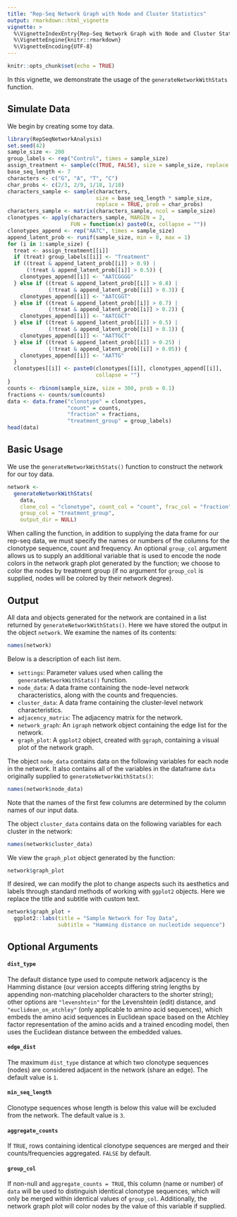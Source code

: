 ```yaml
---
title: "Rep-Seq Network Graph with Node and Cluster Statistics"
output: rmarkdown::html_vignette
vignette: >
  %\VignetteIndexEntry{Rep-Seq Network Graph with Node and Cluster Statistics}
  %\VignetteEngine{knitr::rmarkdown}
  %\VignetteEncoding{UTF-8}
---
```


```r
knitr::opts_chunk$set(echo = TRUE)
```

In this vignette, we demonstrate the usage of the `generateNetworkWithStats` function.

## Simulate Data

We begin by creating some toy data.

```r
library(RepSeqNetworkAnalysis)
set.seed(42)
sample_size <- 200
group_labels <- rep("Control", times = sample_size)
assign_treatment <- sample(c(TRUE, FALSE), size = sample_size, replace = TRUE)
base_seq_length <- 7
characters <- c("G", "A", "T", "C")
char_probs <- c(2/3, 2/9, 1/18, 1/18)
characters_sample <- sample(characters, 
                            size = base_seq_length * sample_size, 
                            replace = TRUE, prob = char_probs)
characters_sample <- matrix(characters_sample, ncol = sample_size)
clonotypes <- apply(characters_sample, MARGIN = 2, 
                    FUN = function(x) paste0(x, collapse = ""))
clonotypes_append <- rep("AATC", times = sample_size)
append_latent_prob <- runif(sample_size, min = 0, max = 1)
for (i in 1:sample_size) {
  treat <- assign_treatment[[i]]
  if (treat) group_labels[[i]] <- "Treatment"
  if ((treat & append_latent_prob[[i]] > 0.9) |
      (!treat & append_latent_prob[[i]] > 0.5)) {
    clonotypes_append[[i]] <- "AATCGGGG"
  } else if ((treat & append_latent_prob[[i]] > 0.8) |
             (!treat & append_latent_prob[[i]] > 0.3)) {
    clonotypes_append[[i]] <- "AATCGGT"
  } else if ((treat & append_latent_prob[[i]] > 0.7) |
             (!treat & append_latent_prob[[i]] > 0.2)) {
    clonotypes_append[[i]] <- "AATCGCT"
  } else if ((treat & append_latent_prob[[i]] > 0.5) |
             (!treat & append_latent_prob[[i]] > 0.1)) {
    clonotypes_append[[i]] <- "AATTGCT"
  } else if ((treat & append_latent_prob[[i]] > 0.25) |
             (!treat & append_latent_prob[[i]] > 0.05)) {
    clonotypes_append[[i]] <- "AATTG"
  }
  clonotypes[[i]] <- paste0(clonotypes[[i]], clonotypes_append[[i]], 
                            collapse = "")
}
counts <- rbinom(sample_size, size = 300, prob = 0.1)
fractions <- counts/sum(counts)
data <- data.frame("clonotype" = clonotypes,
                   "count" = counts,
                   "fraction" = fractions,
                   "treatment_group" = group_labels)
head(data)
```


## Basic Usage

We use the `generateNetworkWithStats()` function to construct the network for our toy data. 
```r
network <- 
  generateNetworkWithStats(
    data, 
    clone_col = "clonotype", count_col = "count", frac_col = "fraction",
    group_col = "treatment_group",
    output_dir = NULL)
```
When calling the function, in addition to supplying the data frame for our rep-seq data, we must specify the names or numbers of the columns for the clonotype sequence, count and frequency.  An optional `group_col` argument allows us to supply an additional variable that is used to encode the node colors in the network graph plot generated by the function; we choose to color the nodes by treatment group (if no argument for `group_col` is supplied, nodes will be colored by their network degree).

## Output

All data and objects generated for the network are contained in a list returned by `generateNetworkWithStats()`. Here we have stored the output in the object `network`. We examine the names of its contents:

```r
names(network)
```

Below is a description of each list item.

* `settings`: Parameter values used when calling the `generateNetworkWithStats()` function.
* `node_data`: A data frame containing the node-level network characteristics, along with the counts and frequencies.
* `cluster_data`: A data frame containing the cluster-level network characteristics.
* `adjacency_matrix`: The adjacency matrix for the network.
* `network_graph`: An `igraph` network object containing the edge list for the network.
* `graph_plot`: A `ggplot2` object, created with `ggraph`, containing a visual plot of the network graph.

The object `node_data` contains data on the following variables for each node in the network. It also contains all of the variables in the dataframe `data` originally supplied to `generateNetworkWithStats()`:
```r
names(network$node_data)
```
Note that the names of the first few columns are determined by the column names of our input data.

The object `cluster_data` contains data on the following variables for each cluster in the network:
```r
names(network$cluster_data)
```

We view the `graph_plot` object generated by the function:
```r
network$graph_plot
```

 
If desired, we can modify the plot to change aspects such its aesthetics and labels through standard methods of working with `ggplot2` objects. Here we replace the title and subtitle with custom text.
```r
network$graph_plot +
  ggplot2::labs(title = "Sample Network for Toy Data",
                subtitle = "Hamming distance on nucleotide sequence")
```


## Optional Arguments

#### `dist_type`
The default distance type used to compute network adjacency is the Hamming distance (our version accepts differing string lengths by appending non-matching placeholder characters to the shorter string); other options are `"levenshtein"` for the Levenshtein (edit) distance, and `"euclidean_on_atchley"` (only applicable to amino acid sequences), which embeds the amino acid sequences in Euclidean space based on the Atchley factor representation of the amino acids and a trained encoding model, then uses the Euclidean distance between the embedded values.  

#### `edge_dist`
The maximum `dist_type` distance at which two clonotype sequences (nodes) are considered adjacent in the network (share an edge). The default value is `1`.

#### `min_seq_length`
Clonotype sequences whose length is below this value will be excluded from the network. The default value is `3`.

#### `aggregate_counts`
If `TRUE`, rows containing identical clonotype sequences are merged and their counts/frequencies aggregated. `FALSE` by default.

#### `group_col`
If non-null and `aggregate_counts = TRUE`, this column (name or number) of `data` will be used to distinguish identical clonotype sequences, which will only be merged within identical values of `group_col`. Additionally, the network graph plot will color nodes by the value of this variable if supplied.

